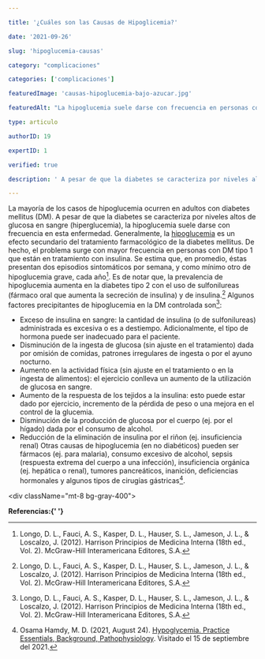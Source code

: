 ```yaml
---

title: '¿Cuáles son las Causas de Hipoglicemia?'

date: '2021-09-26'

slug: 'hipoglucemia-causas'

category: "complicaciones"

categories: ['complicaciones']

featuredImage: 'causas-hipoglucemia-bajo-azucar.jpg'

featuredAlt: "La hipoglucemia suele darse con frecuencia en personas con diabetes"

type: articulo

authorID: 19

expertID: 1

verified: true

description: ' A pesar de que la diabetes se caracteriza por niveles altos de glucosa en sangre (hiperglucemia), la hipoglucemia suele darse con frecuencia en esta enfermedad.'

---
```





La mayoría de los casos de hipoglucemia ocurren en adultos con diabetes mellitus (DM). A pesar de que la diabetes se caracteriza por niveles altos de glucosa en sangre (hiperglucemia), la hipoglucemia suele darse con frecuencia en esta enfermedad. 
Generalmente, la [hipoglucemia](/la-hipoglucemia-nivel-bajo-de-azucar-en-sangre/) es un efecto secundario del tratamiento farmacológico de la diabetes mellitus. De hecho, el problema surge con mayor frecuencia en personas con DM tipo 1 que están en tratamiento con insulina. Se estima que, en promedio, éstas presentan dos episodios sintomáticos por semana, y como mínimo otro de hipoglucemia grave, cada año[^1]. Es de notar que, la prevalencia de hipoglucemia aumenta en la diabetes tipo 2 con el uso de sulfonilureas (fármaco oral que aumenta la secreción de insulina) y de insulina.[^1] 
Algunos factores precipitantes de hipoglucemia en la DM controlada son[^1]:
-	Exceso de insulina en sangre:  la cantidad de insulina (o de sulfonilureas) administrada es excesiva o es a destiempo. Adicionalmente, el tipo de hormona puede ser inadecuado para el paciente.
-	Disminución de la ingesta de glucosa (sin ajuste en el tratamiento) dada por omisión de comidas, patrones irregulares de ingesta o por el ayuno nocturno.
-	Aumento en la actividad física (sin ajuste en el tratamiento o en la ingesta de alimentos):  el ejercicio conlleva un aumento de la utilización de glucosa en sangre.
-	Aumento de la respuesta de los tejidos a la insulina: esto puede estar dado por ejercicio, incremento de la pérdida de peso o una mejora en el control de la glucemia.
-	Disminución de la producción de glucosa por el cuerpo (ej. por el hígado) dada por el consumo de alcohol.
-	Reducción de la eliminación de insulina por el riñon (ej. insuficiencia renal)
Otras causas de hipoglucemia (en no diabéticos) pueden ser fármacos (ej. para malaria), consumo excesivo de alcohol, sepsis (respuesta extrema del cuerpo a una infección), insuficiencia orgánica (ej. hepática o renal), tumores pancreáticos, inanición, deficiencias hormonales y algunos tipos de cirugías gástricas[^2]. 




<div className="mt-8 bg-gray-400">


<b>Referencias:{' '}</b>

[^1]: Longo, D. L., Fauci, A. S., Kasper, D. L., Hauser, S. L., Jameson, J. L., & Loscalzo, J. (2012). Harrison Principios de Medicina Interna (18th ed., Vol. 2). McGraw-Hill Interamericana Editores, S.A. 
[^2]: Osama Hamdy, M. D. (2021, August 24). [Hypoglycemia. Practice Essentials, Background, Pathophysiology](https://emedicine.medscape.com/article/122122-overview#a5). Visitado el 15 de septiembre del 2021. 


 


  </div>